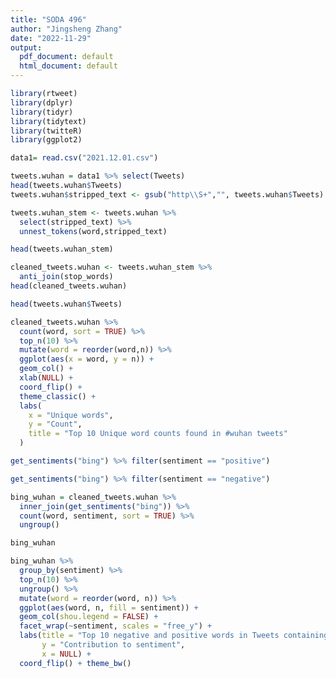 ```yaml
---
title: "SODA 496"
author: "Jingsheng Zhang"
date: "2022-11-29"
output:
  pdf_document: default
  html_document: default
---
```


```r
library(rtweet)
library(dplyr)
library(tidyr)
library(tidytext)
library(twitteR)
library(ggplot2)
```


```r
data1= read.csv("2021.12.01.csv")
```


```r
tweets.wuhan = data1 %>% select(Tweets)
head(tweets.wuhan$Tweets)
tweets.wuhan$stripped_text <- gsub("http\\S+","", tweets.wuhan$Tweets)
```

```r
tweets.wuhan_stem <- tweets.wuhan %>%
  select(stripped_text) %>%
  unnest_tokens(word,stripped_text)

head(tweets.wuhan_stem)
```
```r
cleaned_tweets.wuhan <- tweets.wuhan_stem %>%
  anti_join(stop_words)
head(cleaned_tweets.wuhan)
```
```r
head(tweets.wuhan$Tweets)
```


```r
cleaned_tweets.wuhan %>%
  count(word, sort = TRUE) %>%
  top_n(10) %>% 
  mutate(word = reorder(word,n)) %>%
  ggplot(aes(x = word, y = n)) +
  geom_col() +
  xlab(NULL) +
  coord_flip() +
  theme_classic() +
  labs(
    x = "Unique words",
    y = "Count",
    title = "Top 10 Unique word counts found in #wuhan tweets"
  )
```

```r
get_sentiments("bing") %>% filter(sentiment == "positive")
```

```r
get_sentiments("bing") %>% filter(sentiment == "negative")
```

```r
bing_wuhan = cleaned_tweets.wuhan %>%
  inner_join(get_sentiments("bing")) %>%
  count(word, sentiment, sort = TRUE) %>%
  ungroup()

bing_wuhan
```


```r
bing_wuhan %>%
  group_by(sentiment) %>%
  top_n(10) %>%
  ungroup() %>%
  mutate(word = reorder(word, n)) %>%
  ggplot(aes(word, n, fill = sentiment)) +
  geom_col(shou.legend = FALSE) +
  facet_wrap(~sentiment, scales = "free_y") +
  labs(title = "Top 10 negative and positive words in Tweets containing '#wuhan'",
       y = "Contribution to sentiment",
       x = NULL) +
  coord_flip() + theme_bw()
```






















